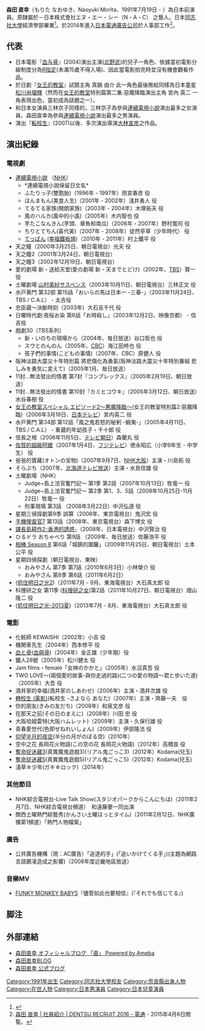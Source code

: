 
'''森田 直幸'''（もりた なおゆき、Naoyuki Morita、1991年7月19日 - ）為日本前演員。原隸屬於－日本株式會社エヌ・エー・シー（N・A・C） 之藝人。日本[[同志社大學|同志社大學]]經濟學部畢業<ref>{{Cite web |url=http://ameblo.jp/naoyuki-morita/entry-10981955241.html |title=森田直幸オフィシャルブログ |accessdate=2016-02-19 |archive-date=2016-03-06 |archive-url=https://web.archive.org/web/20160306063257/http://ameblo.jp/naoyuki-morita/entry-10981955241.html |dead-url=no }}</ref>。於2014年進入[[电通|日本電通廣告公司]]於人事部工作<ref>[http://www.dentsu.co.jp/recruit/2016/staff/staff-41_9.html 森田 直幸 | 社員紹介 | DENTSU RECRUIT 2016 - 電通] {{Wayback|url=http://www.dentsu.co.jp/recruit/2016/staff/staff-41_9.html |date=20151230104813 }} - 2015年4月6日閲覧。</ref>。

== 代表 ==
* 日本電影『[[血与骨|血与骨]]』(2004)演出主演([[北野武|北野武]])的兒子一角色、依據當初電影分級制度分為[[電影分級制度|R指定]](未滿15歲不得入場)、因此當電影拍完時並沒有機會觀看作品。
* 於日劇『[[女王的教室|女王的教室]]』試鏡主角 真鍋 由介 此一角色最後敗給同樣為日本童星[[松川尚瑠輝|松川尚瑠輝]]（然而在[[女王的教室|女王的教室]]特別篇第二集:惡魔降臨演出主角 宮內 英二 一角表現出色，當初成為話題之一）。
* 和日本女演員三林京子同樣的，三林京子為參與[[連續電視小說|連續電視小說]]演出最多之女演員、森田直幸為參與[[連續電視小說|連續電視小說]]演出最多之男演員。
* 演出『[[轉校生_(電影)|転校生]]』(2007)以後、多次演出導演[[大林宣彦|大林宣彦]]之作品。

== 演出紀錄 ==

=== 電視劇 ===
* [[連續電視小說|連續電視小說]] （[[日本放送協會|NHK]]）
** *連續電視小說保留日文名*
** ふたりっ子(雙胞胎)（1996年 - 1997年）雨宮春彦 役
** ほんまもん(美食人生)（2001年 - 2002年）淺井勇人 役
** てるてる家族(開朗家族)（2003年 - 2004年）木塚拓夫 役
** 風のハルカ(風中的小遙)（2005年）木内智也 役
** 芋たこなんきん(芋頭、章魚和南瓜)（2006年 - 2007年）野村寬司 役
** ちりとてちん(喜代美)（2007年 - 2008年）徒然亭草（少年時代） 役
** [[幸福鐵板燒|てっぱん]] ([[幸福鐵板燒|幸福鐵板燒]])（2010年 - 2011年）村上鐵平 役
* 天之瞳（2000年3月25日、朝日電視台）光夫 役
* 天之瞳2（2001年3月24日、朝日電視台）
* 天之瞳3（2002年12月19日、朝日電視台）
* 愛的劇場 新・送給天堂(愛の劇場 新・天までとどけ)（2002年、[[TBS電視台|TBS]]）賢一 役
* 土曜劇場 [[山村美紗|山村美紗サスペンス]]（2003年10月11日、朝日電視台）三林正文 役
* 水戸黄門 第32部 第15話「おいらの馬は日本一 -三春-」（2003年11月24日、TBS / C.A.L） - 太吉役
* 忠臣蔵〜決斷時刻（2003年）大石吉千代 役
* 日曜時代劇:夜桜お染 第6話「お時殺し」（2003年12月2日、映像京都） - 信吉役
* 戲劇30（TBS系列）
** 新・いのちの現場から（2004年、毎日放送）谷口哲也 役
** スウとのんのん（2005年、[[加拿大廣播公司電視|CBC]]）海江田柊也 役
** 孩子們的事情(こどもの事情)（2007年、CBC）原健人 役
* 阪神淡路大震災十年特別篇 將悲傷化為勇氣(阪神淡路大震災十年特別番組 悲しみを勇気に変えて)（2005年1月、毎日放送）
* 11封...無法發出的情書 第7封『コンプレックス』（2005年2月19日、朝日放送）
* 11封...無法發出的情書 第10封『カミヒコウキ』（2005年3月12日、朝日放送）水谷春樹 役
* [[女王的教室|女王の教室スペシャル エピソード2〜悪魔降臨〜]](女王的教室特別篇2:惡魔降臨)（2006年3月18日、[[日本電視台|日本テレビ]]）宮内英二 役
* 水戸黄門 第34部 第12話「風之鬼若怒的秘剣 -蝦夷-」（2005年4月11日、TBS / C.A.L） - 重蔵的年幼孩子・千十郎 役
* 信長之棺（2006年11月5日、[[朝日電視台|テレビ朝日]]）森蘭丸 役
* [[佐賀的超級阿嬤|佐賀的超級阿嬤]]（2007年1月4日、[[富士電視台|フジテレビ]]）徳永昭広（小学6年生 - 中学生） 役
* 爸爸的寶藏(オトンの宝物)（2007年9月7日、[[NHK大阪放送局|NHK大阪]]）主演・川島拓 役
* そらぷち（2007年、[[北海道電視台|北海道テレビ放送]]）主演・水島信雄 役
* 土曜劇場（NHK）
** Judge~島上法官奮鬥記〜 第1季 第2話（2007年10月13日）牧竜一 役
** Judge~島上法官奮鬥記〜 第2季 第1、3、5話（2008年10月25日-11月22日）牧竜一 役
** 刑事現場 第3話 （2008年3月22日）中沢弘道 役
* 星期三偵探劇第9季 誤算（2008年、東京電視台）鬼沢宏 役
* [[手機搜查官7|手機搜查官7]] 第13話（2008年、東京電視台）森下博文 役
* [[島耕作|課長島耕作2-香港的誘惑-]]（2008年、日本電視台）中沢賢治 役
* ひるドラ おちゃべり 第9話 （2009年、毎日放送）佐藤浩平 役
* [[相棒|相棒 Season 8]] 第6話「城鎮的圍籬」（2009年11月25日、朝日電視台）土本公平 役
* 星期四偵探劇（朝日電視台、東映）
**  おみやさん 第7季 第7話（2010年6月3日）小林榮介 役
**  おみやさん 第8季 第6話（2011年6月2日）
* ([[抓住明日的光|抓住明日之光2]])（2011年7月 - 9月、東海電視台）大石真太郎 役
* 科捜研之女 第11季 ([[科搜研之女|科搜研之女]])第2話（2011年10月27日、朝日電視台）畑山隆二 役
* ([[抓住明日的光|抓住明日之光-2013夏]])（2013年7月 - 8月、東海電視台）大石真太郎 役

=== 電影 ===
* 化粧師 KEWAISHI（2002年）小吉 役
* 機関車先生（2004年）西本修平 役
* [[血与骨|血と骨]]([[血與骨|血與骨]])（2004年）金正雄（少年期）役
* 鐵人28號（2005年）松川健太 役
* Jam films・female「女神のかかと」（2005年）水沼真吾 役
* TWO LOVE～(兩個愛的故事-與你走過的路)(二つの愛の物語～君と歩いた道)（2005年）大吾 役
* 酒井家的幸福(酒井家のしあわせ)（2006年）主演・酒井次雄 役
* [[轉校生_(電影)|轉校生 (電影)]](転校生 -さよなら あなた)（2007年）主演・齊藤一夫　役
* 你的朋友(きみの友だち)（2008年）和泉文彦 役
* 在那天之前(その日のまえに)（2008年）川田 忠 役
* 大阪哈姆雷特(大阪ハムレット)（2009年）主演・久保行雄 役
* 青春愛世代(色即ぜねれいしょん)（2009年）伊部隆法 役
* [[仰望半月的夜空|仰望半月的夜空]](半分の月がのぼる空)（2010年）
* 空中之花 長岡花火物語(この空の花 長岡花火物語)（2012年）高橋良 役
* [[奪命捉迷藏|奪命捉迷藏3]](真實魔鬼遊戲3)(リアル鬼ごっこ3)（2012年）Kodama(兒玉)
* [[奪命捉迷藏|奪命捉迷藏5]](真實魔鬼遊戲5)(リアル鬼ごっこ5)（2012年）Kodama(兒玉)
* 淺草☆少年(ガキ☆ロック)（2014年）

=== 其他節目 ===
* NHK綜合電視台-Live Talk Show(スタジオパークからこんにちは)（2011年2月7日、NHK綜合電視台頻道）　和遠藤要一同出演
* 關西土曜熱門綜藝秀(かんさい土曜ほっとタイム)（2011年2月12日、NHK廣播第1頻道）「熱門人物檔案」

=== 廣告 ===
* 公共廣告機構（現：AC廣告）「追逐的手」(「追いかけてくる手」)(主題為網路言語霸凌造成之影響)（2008年度近畿地區放送）

=== 音樂MV ===
* [[放克猴寶貝|FUNKY MONKEY BABYS]]『儘管如此也要相信』(『それでも信じてる』)

== 脚注 ==
{{Reflist|2}}

== 外部連結 ==
* [http://ameblo.jp/naoyuki-morita/ 森田直幸 オフィシャルブログ 「直」 Powered by Ameba] {{Wayback|url=http://ameblo.jp/naoyuki-morita/ |date=20160305093350 }}
* [http://naoyukiblog.jugem.jp/ 森田直幸BLOG] {{Wayback|url=http://naoyukiblog.jugem.jp/ |date=20160304232554 }}
* [http://gree.jp/morita_naoyuki/ 森田直幸 公式ブログ] {{Wayback|url=http://gree.jp/morita_naoyuki/ |date=20160304121611 }}
{{DEFAULTSORT:Morita Naoyuki}}
[[Category:1991年出生|Category:1991年出生]]
[[Category:同志社大學校友|Category:同志社大學校友]]
[[Category:奈良縣出身人物|Category:奈良縣出身人物]]
[[Category:在世人物|Category:在世人物]]
[[Category:日本男演員|Category:日本男演員]]
[[Category:日本兒童演員|Category:日本兒童演員]]